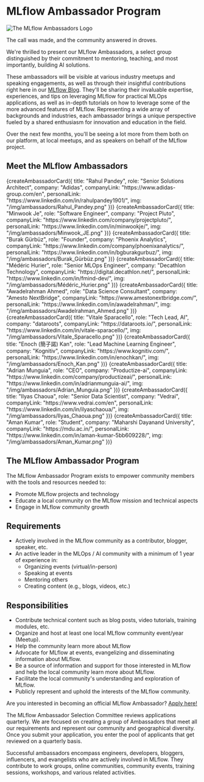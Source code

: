
<h1 style={{ fontSize: "3rem" }}>MLflow Ambassador Program</h1>

<div
  style={{
    display: "flex",
    justifyContent: "center",
    alignItems: "center",
    height: "100%",
    marginTop: "40px",
    marginBottom: "40px",
  }}
>
  <img
    src="/img/ambassadors/mlflow-ambassador-color.png"
    alt="The MLflow Ambassadors Logo"
    style={{ maxWidth: "200px", maxHeight: "200px", display: "block" }}
  />
</div>

The call was made, and the community answered in droves.

We're thrilled to present our MLflow Ambassadors, a select group distinguished by their commitment to mentoring, teaching, and most importantly, building AI solutions.

These ambassadors will be visible at various industry meetups and speaking engagements, as well as through their insightful contributions right here
in our [MLflow Blog](blog). They'll be sharing their invaluable expertise, experiences, and tips on leveraging MLflow for practical MLOps applications, as well as
in-depth tutorials on how to leverage some of the more advanced features of MLflow. Representing a wide array of backgrounds and industries, each ambassador
brings a unique perspective fueled by a shared enthusiasm for innovation and education in the field.

Over the next few months, you'll be seeing a lot more from them both on our platform, at local meetups, and as speakers on behalf of the MLflow project.

<h2 style={{ fontSize: "2rem" }}>Meet the MLflow Ambassadors</h2>

<div
  style={{
    width: "80%",
    height: "1px",
    backgroundColor: "rgba(67, 201, 237, 1)",
    margin: "auto",
    marginBottom: "40px",
    marginTop: "40px",
  }}
></div>

<Grid>
  {createAmbassadorCard({
    title: "Rahul Pandey",
    role: "Senior Solutions Architect",
    company: "Adidas",
    companyLink: "https://www.adidas-group.com/en",
    personalLink: "https://www.linkedin.com/in/rahulpandey1901/",
    img: "/img/ambassadors/Rahul_Pandey.png"
  })}
  {createAmbassadorCard({
    title: "Minwook Je",
    role: "Software Engineer",
    company: "Project Pluto",
    companyLink: "https://www.linkedin.com/company/projectpluto/",
    personalLink: "https://www.linkedin.com/in/minwookje/",
    img: "/img/ambassadors/Minwook_JE.png"
  })}
  {createAmbassadorCard({
    title: "Burak Gürbüz",
    role: "Founder",
    company: "Phoenix Analytics",
    companyLink: "https://www.linkedin.com/company/phoenixanalytics/",
    personalLink: "https://www.linkedin.com/in/bgburakgurbuz/",
    img: "/img/ambassadors/Burak_Gürbüz.png"
  })}
  {createAmbassadorCard({
    title: "Médéric Hurier",
    role: "Senior MLOps Engineer",
    company: "Decathlon Technology",
    companyLink: "https://digital.decathlon.net/",
    personalLink: "https://www.linkedin.com/in/fmind-dev/",
    img: "/img/ambassadors/Médéric_Hurier.png"
  })}
  {createAmbassadorCard({
    title: "Awadelrahman Ahmed",
    role: "Data Science Consultant",
    company: "Amesto NextBridge",
    companyLink: "https://www.amestonextbridge.com/",
    personalLink: "https://www.linkedin.com/in/awadelrahman/",
    img: "/img/ambassadors/Awadelrahman_Ahmed.png"
  })}
  {createAmbassadorCard({
    title: "Vitale Sparacello",
    role: "Tech Lead, AI",
    company: "dataroots",
    companyLink: "https://dataroots.io/",
    personalLink: "https://www.linkedin.com/in/vitale-sparacello/",
    img: "/img/ambassadors/Vitale_Sparacello.png"
  })}
  {createAmbassadorCard({
    title: "Enoch (簡子諾) Kan",
    role: "Lead Machine Learning Engineer",
    company: "Kognitiv",
    companyLink: "https://www.kognitiv.com/",
    personalLink: "https://www.linkedin.com/in/enochkan/",
    img: "/img/ambassadors/Enoch_Kan.png"
  })}
  {createAmbassadorCard({
    title: "Adrian Munguia",
    role: "CEO",
    company: "Productize-ai",
    companyLink: "https://www.linkedin.com/company/productizeai/",
    personalLink: "https://www.linkedin.com/in/adrianmunguia-ai/",
    img: "/img/ambassadors/Adrian_Munguia.png"
  })}
  {createAmbassadorCard({
    title: "Ilyas Chaoua",
    role: "Senior Data Scientist",
    company: "Vedrai",
    companyLink: "https://www.vedrai.com/en",
    personalLink: "https://www.linkedin.com/in/ilyaschaoua/",
    img: "/img/ambassadors/Ilyas_Chaoua.png"
  })}
  {createAmbassadorCard({
    title: "Aman Kumar",
    role: "Student",
    company: "Maharshi Dayanand University",
    companyLink: "https://mdu.ac.in/",
    personalLink: "https://www.linkedin.com/in/aman-kumar-5bb609228/",
    img: "/img/ambassadors/Aman_Kumar.png"
  })}

</Grid>

<div
  style={{
    width: "80%",
    height: "1px",
    backgroundColor: "rgba(67, 201, 237, 1)",
    margin: "auto",
    marginBottom: "40px",
    marginTop: "40px",
  }}
></div>

<h2 style={{ fontSize: "2rem" }}>The MLflow Ambassador Program</h2>

The MLflow Ambassador Program exists to empower community members with the tools and resources needed to:

- Promote MLflow projects and technology
- Educate a local community on the MLflow mission and technical aspects
- Engage in MLflow community growth

<h2 style={{ fontSize: "2rem" }}>Requirements</h2>

- Actively involved in the MLflow community as a contributor, blogger, speaker, etc.
- An active leader in the MLOps / AI community with a minimum of 1 year of experience in:
  - Organizing events (virtual/in-person)
  - Speaking at events
  - Mentoring others
  - Creating content (e.g., blogs, videos, etc.)

<h2 style={{ fontSize: "2rem" }}>Responsibilities</h2>

- Contribute technical content such as blog posts, video tutorials, training modules, etc.
- Organize and host at least one local MLflow community event/year (Meetup).
- Help the community learn more about MLflow
- Advocate for MLflow at events, evangelizing and disseminating information about MLflow.
- Be a source of information and support for those interested in MLflow and help the local community learn more about MLflow.
- Facilitate the local community's understanding and exploration of MLflow.
- Publicly represent and uphold the interests of the MLflow community.

Are you interested in becoming an official MLflow Ambassador? [Apply here!](https://forms.gle/foW9ZtietYLLYCp99)

The MLflow Ambassador Selection Committee reviews applications quarterly. We are focused on creating a group of Ambassadors that meet all our requirements and represent our community and geographical diversity. Once you submit your application, you enter the pool of applicants that get reviewed on a quarterly basis.

Successful ambassadors encompass engineers, developers, bloggers, influencers, and evangelists who are actively involved in MLflow. They contribute to work groups, online communities, community events, training sessions, workshops, and various related activities.

